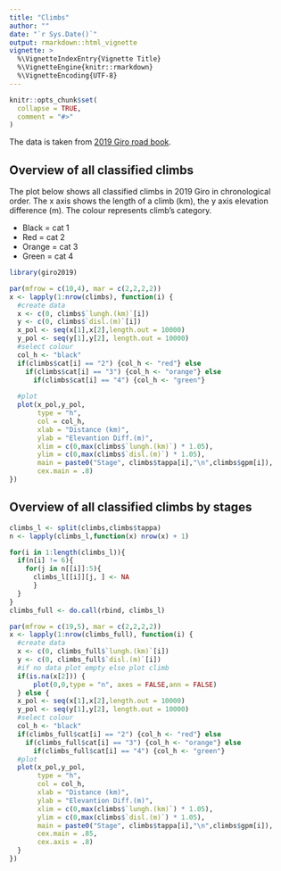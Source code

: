 ```yaml
---
title: "Climbs"
author: ""
date: "`r Sys.Date()`"
output: rmarkdown::html_vignette
vignette: >
  %\VignetteIndexEntry{Vignette Title}
  %\VignetteEngine{knitr::rmarkdown}
  %\VignetteEncoding{UTF-8}
---
```


```r
knitr::opts_chunk$set(
  collapse = TRUE,
  comment = "#>"
)
```

The data is taken from [2019 Giro road book](http://www.giroditalia.it/wp-content/uploads/2019/04/Garibaldi_Giro_italia_2019_low_res.pdf).


## Overview of all classified climbs
The plot below shows all classified climbs in 2019 Giro in chronological order. The x axis shows the length of a climb (km), the y axis elevation difference (m). The colour represents climb's category.

* Black = cat 1
* Red = cat 2
* Orange = cat 3
* Green = cat 4

```r
library(giro2019)

par(mfrow = c(10,4), mar = c(2,2,2,2))
x <- lapply(1:nrow(climbs), function(i) {
  #create data
  x <- c(0, climbs$`lungh.(km)`[i])
  y <- c(0, climbs$`disl.(m)`[i])
  x_pol <- seq(x[1],x[2],length.out = 10000)
  y_pol <- seq(y[1],y[2], length.out = 10000)
  #select colour
  col_h <- "black"
  if(climbs$cat[i] == "2") {col_h <- "red"} else
    if(climbs$cat[i] == "3") {col_h <- "orange"} else
      if(climbs$cat[i] == "4") {col_h <- "green"}
  
  #plot
  plot(x_pol,y_pol,
       type = "h",
       col = col_h,
       xlab = "Distance (km)", 
       ylab = "Elevantion Diff.(m)",
       xlim = c(0,max(climbs$`lungh.(km)`) * 1.05),
       ylim = c(0,max(climbs$`disl.(m)`) * 1.05),
       main = paste0("Stage", climbs$tappa[i],"\n",climbs$gpm[i]),
       cex.main = .8)
})
```


## Overview of all classified climbs by stages
```r
climbs_l <- split(climbs,climbs$tappa)
n <- lapply(climbs_l,function(x) nrow(x) + 1)

for(i in 1:length(climbs_l)){
  if(n[i] != 6){
    for(j in n[[i]]:5){
      climbs_l[[i]][j, ] <- NA
      }
  }
}
climbs_full <- do.call(rbind, climbs_l)

par(mfrow = c(19,5), mar = c(2,2,2,2))
x <- lapply(1:nrow(climbs_full), function(i) {
  #create data
  x <- c(0, climbs_full$`lungh.(km)`[i])
  y <- c(0, climbs_full$`disl.(m)`[i])
  #if no data plot empty else plot climb
  if(is.na(x[2])) {
      plot(0,0,type = "n", axes = FALSE,ann = FALSE)
  } else {
  x_pol <- seq(x[1],x[2],length.out = 10000)
  y_pol <- seq(y[1],y[2], length.out = 10000)
  #select colour
  col_h <- "black"
  if(climbs_full$cat[i] == "2") {col_h <- "red"} else
    if(climbs_full$cat[i] == "3") {col_h <- "orange"} else
      if(climbs_full$cat[i] == "4") {col_h <- "green"}
  #plot
  plot(x_pol,y_pol,
       type = "h",
       col = col_h,
       xlab = "Distance (km)", 
       ylab = "Elevantion Diff.(m)",
       xlim = c(0,max(climbs$`lungh.(km)`) * 1.05),
       ylim = c(0,max(climbs$`disl.(m)`) * 1.05),
       main = paste0("Stage", climbs$tappa[i],"\n",climbs$gpm[i]),
       cex.main = .85,
       cex.axis = .8)
  }
})
```
